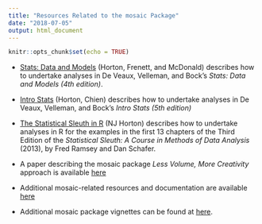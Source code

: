 ```yaml
---
title: "Resources Related to the mosaic Package"
date: "2018-07-05"
output: html_document
---
```


```r
knitr::opts_chunk$set(echo = TRUE)
```

- [Stats: Data and Models](http://nhorton.people.amherst.edu/SDM4) (Horton, Frenett, and McDonald) describes how to undertake analyses in De Veaux, Velleman, and Bock's *Stats: Data and Models (4th edition)*.

- [Intro Stats](https://nhorton.people.amherst.edu/is5/) (Horton, Chien) describes how to undertake analyses in De Veaux, Velleman, and Bock's *Intro Stats (5th edition)*

- [The Statistical Sleuth in R](http://nhorton.people.amherst.edu/sleuth) (NJ Horton) describes how to undertake analyses in R for the examples in the first 13 chapters of the Third Edition of the *Statistical Sleuth: A Course in Methods of Data Analysis* (2013), by Fred Ramsey and Dan Schafer.

- A paper describing the mosaic package *Less Volume, More Creativity* approach is available [here](https://journal.r-project.org/archive/2017/RJ-2017-024) 

- Additional mosaic-related resources and documentation are available [here](https://cran.r-project.org/web/packages/mosaic/vignettes/mosaic-resources.html) 

- Additional mosaic package vignettes can be found at [here](http://cran.r-project.org/web/packages/mosaic).
